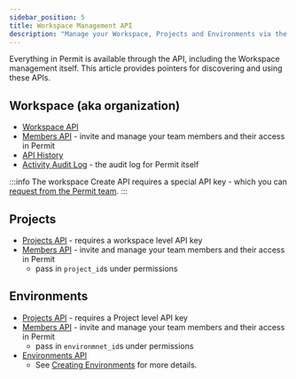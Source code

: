 ```yaml
---
sidebar_position: 5
title: Workspace Management API
description: "Manage your Workspace, Projects and Environments via the API"
---
```


<p className="intro-paragraph">Everything in Permit is available through the API, including the Workspace management itself.
This article provides pointers for discovering and using these APIs. </p>

## Workspace (aka organization)

- [Workspace API](https://api.permit.io/v2/redoc#tag/Organizations)
- [Members API](https://api.permit.io/v2/redoc#tag/Members) - invite and manage your team members and their access in Permit
- [API History](https://api.permit.io/v2/redoc#tag/API-History)
- [Activity Audit Log](https://api.permit.io/v2/redoc#tag/Activity-Log) - the audit log for Permit itself

:::info 
The workspace Create API requires a special API key - which you can [request from the Permit team](https://io.permit.io/slack).
:::

## Projects
- [Projects API](https://api.permit.io/v2/redoc#tag/Projects) - requires a workspace level API key
- [Members API](https://api.permit.io/v2/redoc#tag/Members) - invite and manage your team members and their access in Permit
  - pass in  `project_id`s under permissions 


## Environments 
- [Projects API](https://api.permit.io/v2/redoc#tag/Environments) - requires a Project level API key
- [Members API](https://api.permit.io/v2/redoc#tag/Members) - invite and manage your team members and their access in Permit
  - pass in  `environmnet_id`s under permissions
- [Environments API](https://api.permit.io/v2/redoc#tag/Environments)
  - See [Creating Environments](/manage-your-account/creating-environments) for more details.
